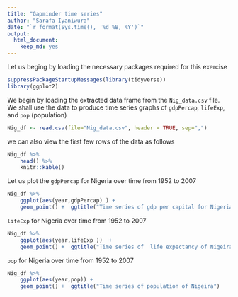 ```yaml
---
title: "Gapminder time series"
author: "Sarafa Iyaniwura"
date: "`r format(Sys.time(), '%d %B, %Y')`"
output:
  html_document:
    keep_md: yes
---
```


Let us beging by loading the necessary packages required for this exercise

```r
suppressPackageStartupMessages(library(tidyverse))
library(ggplot2)
```


We begin by loading the extracted  data frame from the `Nig_data.csv` file. We shall use the data to produce time series graphs of `gdpPercap`, `lifeExp`, and `pop` (population)

```r
Nig_df <- read.csv(file="Nig_data.csv", header = TRUE, sep=",")
```


we can also view the first few rows of the data as follows

```r
Nig_df %>% 
	head() %>%
	knitr::kable()
```

Let us plot the `gdpPercap` for Nigeria over time from 1952 to 2007

```r
Nig_df %>%
	ggplot(aes(year,gdpPercap) ) +  
	geom_point() +  ggtitle("Time series of gdp per capital for Nigeria")
```

`lifeExp` for Nigeria over time from 1952 to 2007

```r
Nig_df %>%
	ggplot(aes(year,lifeExp ))  + 
	geom_point() +  ggtitle("Time series of  life expectancy of Nigeira")
```


`pop` for Nigeria over time from 1952 to 2007

```r
Nig_df %>%
	ggplot(aes(year,pop)) + 
	geom_point() +  ggtitle("Time series of population of Nigeira")

```


